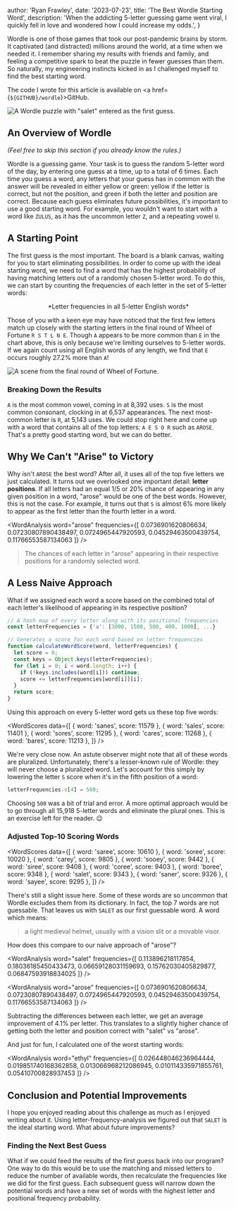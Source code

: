 
  author: 'Ryan Frawley',
  date: '2023-07-23',
  title: 'The Best Wordle Starting Word',
  description:
    'When the addicting 5-letter guessing game went viral, I quickly fell in love and wondered how I could increase my odds.',
}


Wordle is one of those games that took our post-pandemic brains by storm. It captivated (and distracted) millions around the world, at a time when we needed it. I remember sharing my results with friends and family, and feeling a competitive spark to beat the puzzle in fewer guesses than them. So naturally, my engineering instincts kicked in as I challenged myself to find the best starting word.

The code I wrote for this article is available on <a href={`${GITHUB}/wordle`}>GitHub</a>.

<Image src={wordle} alt="A Wordle puzzle with &quot;salet&quot; entered as the first guess." />

## An Overview of Wordle

*(Feel free to skip this section if you already know the rules.)*

Wordle is a guessing game. Your task is to guess the random 5-letter word of the day, by entering one guess at a time, up to a total of 6 times. Each time you guess a word, any letters that your guess has in common with the answer will be revealed in either yellow or green: yellow if the letter is correct, but not the position, and green if both the letter and position are correct. Because each guess eliminates future possibilities, it's important to use a good starting word. For example, you wouldn't want to start with a word like `ZULUS`, as it has the uncommon letter `Z`, and a repeating vowel `U`.

## A Starting Point
The first guess is the most important. The board is a blank canvas, waiting for you to start eliminating possibilities. In order to come up with the ideal starting word, we need to find a word that has the highest probability of having matching letters out of a randomly chosen 5-letter word. To do this, we can start by counting the frequencies of each letter in the set of 5-letter words:

<LetterFrequenciesChart />
<center>*Letter frequencies in all 5-letter English words*</center>

Those of you with a keen eye may have noticed that the first few letters match up closely with the starting letters in the final round of Wheel of Fortune `R S T L N E`. Though `A` appears to be more common than `E` in the chart above, this is only because we're limiting ourselves to 5-letter words. If we again count using all English words of any length, we find that `E` occurs roughly 27.2% more than `A`!

<Image src={wheelOfFortune} alt="A scene from the final round of Wheel of Fortune." />

### Breaking Down the Results

`A` is the most common vowel, coming in at 8,392 uses. `S` is the most common consonant, clocking in at 6,537 appearances. The next most-common letter is `R`, at 5,143 uses. We could stop right here and come up with a word that contains all of the top letters: `A E S O R` such as `AROSE`. That's a pretty good starting word, but we can do better.

## Why We Can't "Arise" to Victory

Why isn't `AROSE` the best word? After all, it uses all of the top five letters we just calculated. It turns out we overlooked one important detail: **letter positions**. If all letters had an equal 1/5 or 20% chance of appearing in any given position in a word, "arose" would be one of the best words. However, this is not the case. For example, it turns out that `S` is almost 6% more likely to appear as the first letter than the fourth letter in a word.

<WordAnalysis word="arose" frequencies={[
  0.0736901620806634,
  0.07230807890438497,
  0.0724965447920593,
  0.04529463500439754,
  0.11766553587134063
]} />

> The chances of each letter in "arose" appearing in their respective positions for a randomly selected word.

## A Less Naive Approach

What if we assigned each word a score based on the combined total of each letter's likelihood of appearing in its respective position?

```javascript
// A hash map of every letter along with its positional frequencies
const letterFrequencies = {'a': [3000, 1500, 500, 400, 1000], ...}

// Generates a score for each word based on letter frequencies
function calculateWordScore(word, letterFrequencies) {
  let score = 0;
  const keys = Object.keys(letterFrequencies);
  for (let i = 0; i < word.length; i++) {
    if (!keys.includes(word[i])) continue;
    score += letterFrequencies[word[i]][i];
  }
  return score;
}
```

Using this approach on every 5-letter word gets us these top five words:

<WordScores data={[
  { word: 'sanes', score: 11579 },
  { word: 'sales', score: 11401 },
  { word: 'sores', score: 11295 },
  { word: 'cares', score: 11268 },
  { word: 'bares', score: 11213 },
]} />

We're very close now. An astute observer might note that all of these words are pluralized. Unfortunately, there's a lesser-known rule of Wordle: they will never choose a pluralized word. Let's account for this simply by lowering the letter `S` score when it's in the fifth position of a word:

```javascript
letterFrequencies.s[4] = 500;
```

Choosing `500` was a bit of trial and error. A more optimal approach would be to go through all 15,918 5-letter words and eliminate the plural ones. This is an exercise left for the reader. 😉

### Adjusted Top-10 Scoring Words

<WordScores data={[
  { word: 'saree', score: 10610 },
  { word: 'soree', score: 10020 },
  { word: 'carey', score: 9805 },
  { word: 'sooey', score: 9442 },
  { word: 'siree', score: 9408 },
  { word: 'coree', score: 9403 },
  { word: 'boree', score: 9348 },
  { word: 'salet', score: 9343 },
  { word: 'saner', score: 9326 },
  { word: 'sayee', score: 9295 },
]} />

There's still a slight issue here. Some of these words are so uncommon that Wordle excludes them from its dictionary. In fact, the top 7 words are not guessable. That leaves us with `SALET` as our first guessable word. A word which means:

> a light medieval helmet, usually with a vision slit or a movable visor.

How does this compare to our naive approach of "arose"?

<WordAnalysis word="salet" frequencies={[
  0.113896218117854,
  0.18036185450433473,
  0.06659128031159693,
  0.15762030405829877,
  0.06847593918834025
]} />

<WordAnalysis word="arose" frequencies={[
  0.0736901620806634,
  0.07230807890438497,
  0.0724965447920593,
  0.04529463500439754,
  0.11766553587134063
]} />

Subtracting the differences between each letter, we get an average improvement of 4.1% per letter. This translates to a slightly higher chance of getting both the letter and position correct with "salet" vs "arose".

And just for fun, I calculated one of the worst starting words:

<WordAnalysis word="ethyl" frequencies={[
  0.026448046236964444,
  0.019851740168362858,
  0.013066968212086945,
  0.010114335971855761,
  0.05410700828937453
]} />

## Conclusion and Potential Improvements

I hope you enjoyed reading about this challenge as much as I enjoyed writing about it. Using letter-frequency-analysis we figured out that `SALET` is the ideal starting word. What about future improvements?

### Finding the Next Best Guess

What if we could feed the results of the first guess back into our program? One way to do this would be to use the matching and missed letters to reduce the number of available words, then recalculate the frequencies like we did for the first guess. Each subsequent guess will narrow down the potential words and have a new set of words with the highest letter and positional frequency probability.
